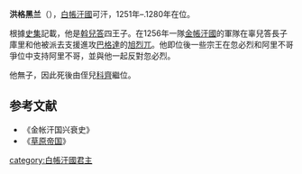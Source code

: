 '''洪格黑兰'''（{{bd|13世纪||1280年|catIdx=H}}），[[白帳汗國|白帳汗國]]可汗，1251年–.1280年在位。

根據[[史集|史集]]記載，他是[[斡兒答|斡兒答]]四王子。在1256年一隊[[金帳汗國|金帳汗國]]的軍隊在辜兒答長子庫里和他被派去支援進攻[[巴格達|巴格達]]的[[旭烈兀|旭烈兀]]。他即位後一些宗王在忽必烈和阿里不哥爭位中支持阿里不哥，並與他一起反對忽必烈。

他無子，因此死後由侄兒[[科齊|科齊]]繼位。
{{start box}}
{{s-before|[[斡兒答|斡兒答]]}}
{{s-title|[[白帐汗国|白帐汗国君主]]|1251年—1280年}}
{{s-after|[[科齊|科齊]]}}
{{end box}}
==参考文献==
*《金帐汗国兴衰史》
*《[[草原帝国|草原帝国]]》
[[category:白帳汗國君主|category:白帳汗國君主]]